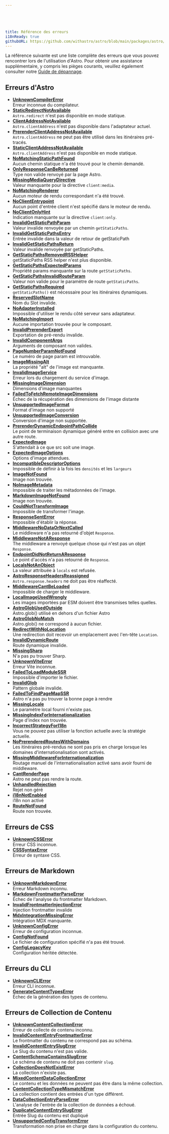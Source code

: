 ```yaml
---





title: Référence des erreurs
i18nReady: true
githubURL: https://github.com/withastro/astro/blob/main/packages/astro/src/core/errors/errors-data.ts
---
```





La référence suivante est une liste complète des erreurs que vous pouvez rencontrer lors de l'utilisation d'Astro. Pour obtenir une assistance supplémentaire, y compris les pièges courants, veuillez également consulter notre [Guide de dépannage](/fr/guides/troubleshooting/).

## Erreurs d'Astro

- [**UnknownCompilerError**](/fr/reference/errors/unknown-compiler-error/)<br/>Erreur inconnue du compilateur.
- [**StaticRedirectNotAvailable**](/fr/reference/errors/static-redirect-not-available/)<br/>`Astro.redirect` n'est pas disponible en mode statique.
- [**ClientAddressNotAvailable**](/fr/reference/errors/client-address-not-available/)<br/>`Astro.clientAddress` n'est pas disponible dans l'adaptateur actuel.
- [**PrerenderClientAddressNotAvailable**](/fr/reference/errors/prerender-client-address-not-available/)<br/>`Astro.clientAddress` ne peut pas être utilisé dans les itinéraires pré-tracés.
- [**StaticClientAddressNotAvailable**](/fr/reference/errors/static-client-address-not-available/)<br/>`Astro.clientAddress` n'est pas disponible en mode statique.
- [**NoMatchingStaticPathFound**](/fr/reference/errors/no-matching-static-path-found/)<br/>Aucun chemin statique n'a été trouvé pour le chemin demandé.
- [**OnlyResponseCanBeReturned**](/fr/reference/errors/only-response-can-be-returned/)<br/>Type non valide renvoyé par la page Astro.
- [**MissingMediaQueryDirective**](/fr/reference/errors/missing-media-query-directive/)<br/>Valeur manquante pour la directive `client:media`.
- [**NoMatchingRenderer**](/fr/reference/errors/no-matching-renderer/)<br/>Aucun moteur de rendu correspondant n'a été trouvé.
- [**NoClientEntrypoint**](/fr/reference/errors/no-client-entrypoint/)<br/>Aucun point d'entrée client n'est spécifié dans le moteur de rendu.
- [**NoClientOnlyHint**](/fr/reference/errors/no-client-only-hint/)<br/>Indication manquante sur la directive `client:only`.
- [**InvalidGetStaticPathParam**](/fr/reference/errors/invalid-get-static-path-param/)<br/>Valeur invalide renvoyée par un chemin `getStaticPaths`.
- [**InvalidGetStaticPathsEntry**](/fr/reference/errors/invalid-get-static-paths-entry/)<br/>Entrée invalide dans la valeur de retour de getStaticPath
- [**InvalidGetStaticPathsReturn**](/fr/reference/errors/invalid-get-static-paths-return/)<br/>Valeur invalide renvoyée par getStaticPaths.
- [**GetStaticPathsRemovedRSSHelper**](/fr/reference/errors/get-static-paths-removed-rsshelper/)<br/>getStaticPaths RSS helper n'est plus disponible.
- [**GetStaticPathsExpectedParams**](/fr/reference/errors/get-static-paths-expected-params/)<br/>Propriété params manquante sur la route `getStaticPaths`.
- [**GetStaticPathsInvalidRouteParam**](/fr/reference/errors/get-static-paths-invalid-route-param/)<br/>Valeur non valide pour le paramètre de route `getStaticPaths`.
- [**GetStaticPathsRequired**](/fr/reference/errors/get-static-paths-required/)<br/>`getStaticPaths()` est nécessaire pour les itinéraires dynamiques.
- [**ReservedSlotName**](/fr/reference/errors/reserved-slot-name/)<br/>Nom du Slot invalide.
- [**NoAdapterInstalled**](/fr/reference/errors/no-adapter-installed/)<br/>Impossible d'utiliser le rendu côté serveur sans adaptateur.
- [**NoMatchingImport**](/fr/reference/errors/no-matching-import/)<br/>Aucune importation trouvée pour le composant.
- [**InvalidPrerenderExport**](/fr/reference/errors/invalid-prerender-export/)<br/>Exportation de pré-rendu invalide.
- [**InvalidComponentArgs**](/fr/reference/errors/invalid-component-args/)<br/>Arguments de composant non valides.
- [**PageNumberParamNotFound**](/fr/reference/errors/page-number-param-not-found/)<br/>Le numéro de page param est introuvable.
- [**ImageMissingAlt**](/fr/reference/errors/image-missing-alt/)<br/>La propriété "alt" de l'image est manquante.
- [**InvalidImageService**](/fr/reference/errors/invalid-image-service/)<br/>Erreur lors du chargement du service d'image.
- [**MissingImageDimension**](/fr/reference/errors/missing-image-dimension/)<br/>Dimensions d'image manquantes
- [**FailedToFetchRemoteImageDimensions**](/fr/reference/errors/failed-to-fetch-remote-image-dimensions/)<br/>Échec de la récupération des dimensions de l'image distante
- [**UnsupportedImageFormat**](/fr/reference/errors/unsupported-image-format/)<br/>Format d'image non supporté
- [**UnsupportedImageConversion**](/fr/reference/errors/unsupported-image-conversion/)<br/>Conversion d'image non supportée.
- [**PrerenderDynamicEndpointPathCollide**](/fr/reference/errors/prerender-dynamic-endpoint-path-collide/)<br/>Le point de terminaison dynamique généré entre en collision avec une autre route.
- [**ExpectedImage**](/fr/reference/errors/expected-image/)<br/>S'attendait à ce que src soit une image.
- [**ExpectedImageOptions**](/fr/reference/errors/expected-image-options/)<br/>Options d'image attendues.
- [**IncompatibleDescriptorOptions**](/fr/reference/errors/incompatible-descriptor-options/)<br/>Impossible de définir à la fois les `densités` et les `largeurs`
- [**ImageNotFound**](/fr/reference/errors/image-not-found/)<br/>Image non trouvée.
- [**NoImageMetadata**](/fr/reference/errors/no-image-metadata/)<br/>Impossible de traiter les métadonnées de l'image.
- [**MarkdownImageNotFound**](/fr/reference/errors/markdown-image-not-found/)<br/>Image non trouvée.
- [**CouldNotTransformImage**](/fr/reference/errors/could-not-transform-image/)<br/>Impossible de transformer l'image.
- [**ResponseSentError**](/fr/reference/errors/response-sent-error/)<br/>Impossible d'établir la réponse.
- [**MiddlewareNoDataOrNextCalled**](/fr/reference/errors/middleware-no-data-or-next-called/)<br/>Le middleware n'a pas retourné d'objet `Response`.
- [**MiddlewareNotAResponse**](/fr/reference/errors/middleware-not-aresponse/)<br/>The middleware a renvoyé quelque chose qui n'est pas un objet `Response`.
- [**EndpointDidNotReturnAResponse**](/fr/reference/errors/endpoint-did-not-return-aresponse/)<br/>Le point d'accès n'a pas retourné de `Response`.
- [**LocalsNotAnObject**](/fr/reference/errors/locals-not-an-object/)<br/>La valeur attribuée à `locals` est refusée.
- [**AstroResponseHeadersReassigned**](/fr/reference/errors/astro-response-headers-reassigned/)<br/>`Astro.response.headers` ne doit pas être réaffecté.
- [**MiddlewareCantBeLoaded**](/fr/reference/errors/middleware-cant-be-loaded/)<br/>Impossible de charger le middleware.
- [**LocalImageUsedWrongly**](/fr/reference/errors/local-image-used-wrongly/)<br/>Les images importées par ESM doivent être transmises telles quelles.
- [**AstroGlobUsedOutside**](/fr/reference/errors/astro-glob-used-outside/)<br/>Astro.glob() utilisé en dehors d'un fichier Astro
- [**AstroGlobNoMatch**](/fr/reference/errors/astro-glob-no-match/)<br/>Astro.glob() ne correspond à aucun fichier.
- [**RedirectWithNoLocation**](/fr/reference/errors/redirect-with-no-location/)<br/>Une redirection doit recevoir un emplacement avec l'en-tête `Location`.
- [**InvalidDynamicRoute**](/fr/reference/errors/invalid-dynamic-route/)<br/>Route dynamique invalide.
- [**MissingSharp**](/fr/reference/errors/missing-sharp/)<br/>N'a pas pu trouver Sharp.
- [**UnknownViteError**](/fr/reference/errors/unknown-vite-error/)<br/>Erreur Vite inconnue.
- [**FailedToLoadModuleSSR**](/fr/reference/errors/failed-to-load-module-ssr/)<br/>Impossible d'importer le fichier.
- [**InvalidGlob**](/fr/reference/errors/invalid-glob/)<br/>Pattern globale invalide.
- [**FailedToFindPageMapSSR**](/fr/reference/errors/failed-to-find-page-map-ssr/)<br/>Astro n'a pas pu trouver la bonne page à rendre
- [**MissingLocale**](/fr/reference/errors/missing-locale/)<br/>Le paramètre local fourni n'existe pas.
- [**MissingIndexForInternationalization**](/fr/reference/errors/missing-index-for-internationalization/)<br/>Page d'index non trouvée.
- [**IncorrectStrategyForI18n**](/fr/reference/errors/incorrect-strategy-for-i18n/)<br/>Vous ne pouvez pas utiliser la fonction actuelle avec la stratégie actuelle.
- [**NoPrerenderedRoutesWithDomains**](/fr/reference/errors/no-prerendered-routes-with-domains/)<br/>Les itinéraires pré-rendus ne sont pas pris en charge lorsque les domaines d'internationalisation sont activés.
- [**MissingMiddlewareForInternationalization**](/fr/reference/errors/missing-middleware-for-internationalization/)<br/>Routage manuel de l'internationalisation activé sans avoir fourni de middleware.
- [**CantRenderPage**](/fr/reference/errors/cant-render-page/)<br/>Astro ne peut pas rendre la route.
- [**UnhandledRejection**](/fr/reference/errors/unhandled-rejection/)<br/>Rejet non géré
- [**i18nNotEnabled**](/fr/reference/errors/i18n-not-enabled/)<br/>i18n non activé
- [**RouteNotFound**](/fr/reference/errors/route-not-found/)<br/>Route non trouvée.

## Erreurs de CSS

- [**UnknownCSSError**](/fr/reference/errors/unknown-csserror/)<br/>Erreur CSS inconnue.
- [**CSSSyntaxError**](/fr/reference/errors/csssyntax-error/)<br/>Erreur de syntaxe CSS.
## Erreurs de Markdown

- [**UnknownMarkdownError**](/fr/reference/errors/unknown-markdown-error/)<br/>Erreur Markdown inconnu.
- [**MarkdownFrontmatterParseError**](/fr/reference/errors/markdown-frontmatter-parse-error/)<br/>Échec de l'analyse du frontmatter Markdown.
- [**InvalidFrontmatterInjectionError**](/fr/reference/errors/invalid-frontmatter-injection-error/)<br/>Injection frontmatter invalide
- [**MdxIntegrationMissingError**](/fr/reference/errors/mdx-integration-missing-error/)<br/>Intégration MDX manquante.
- [**UnknownConfigError**](/fr/reference/errors/unknown-config-error/)<br/>Erreur de configuration inconnue.
- [**ConfigNotFound**](/fr/reference/errors/config-not-found/)<br/>Le fichier de configuration spécifié n'a pas été trouvé.
- [**ConfigLegacyKey**](/fr/reference/errors/config-legacy-key/)<br/>Configuration héritée détectée.
## Erreurs du CLI

- [**UnknownCLIError**](/fr/reference/errors/unknown-clierror/)<br/>Erreur CLI inconnue.
- [**GenerateContentTypesError**](/fr/reference/errors/generate-content-types-error/)<br/>Échec de la génération des types de contenu.
## Erreurs de Collection de Contenu

- [**UnknownContentCollectionError**](/fr/reference/errors/unknown-content-collection-error/)<br/>Erreur de collecte de contenu inconnu.
- [**InvalidContentEntryFrontmatterError**](/fr/reference/errors/invalid-content-entry-frontmatter-error/)<br/>Le frontmatter du contenu ne correspond pas au schéma.
- [**InvalidContentEntrySlugError**](/fr/reference/errors/invalid-content-entry-slug-error/)<br/>Le Slug du contenu n'est pas valide.
- [**ContentSchemaContainsSlugError**](/fr/reference/errors/content-schema-contains-slug-error/)<br/>Le schéma de contenu ne doit pas contenir `slug`.
- [**CollectionDoesNotExistError**](/fr/reference/errors/collection-does-not-exist-error/)<br/>La collection n'existe pas.
- [**MixedContentDataCollectionError**](/fr/reference/errors/mixed-content-data-collection-error/)<br/>Le contenu et les données ne peuvent pas être dans la même collection.
- [**ContentCollectionTypeMismatchError**](/fr/reference/errors/content-collection-type-mismatch-error/)<br/>La collection contient des entrées d'un type différent.
- [**DataCollectionEntryParseError**](/fr/reference/errors/data-collection-entry-parse-error/)<br/>L'analyse de l'entrée de la collection de données a échoué.
- [**DuplicateContentEntrySlugError**](/fr/reference/errors/duplicate-content-entry-slug-error/)<br/>Entrée Slug du contenu est dupliqué
- [**UnsupportedConfigTransformError**](/fr/reference/errors/unsupported-config-transform-error/)<br/>Transformation non prise en charge dans la configuration du contenu.
